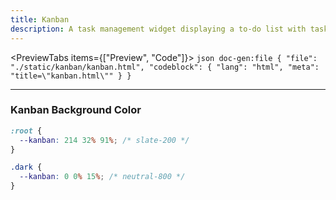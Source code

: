 ```yaml
---
title: Kanban
description: A task management widget displaying a to-do list with task cards, progress bars, due dates, comments, and assigned team members.
---
```




<PreviewTabs items={["Preview", "Code"]}>
  <PreviewTab value="Preview">
    <ComponentPreview src="/kanban/kanban" />
  </PreviewTab>
  <PreviewTab value="Code">
    ```json doc-gen:file
    {
      "file": "./static/kanban/kanban.html",
      "codeblock": {
        "lang": "html",
        "meta": "title=\"kanban.html\""
      }
    }
    ```
  </PreviewTab>
</PreviewTabs>

---

### Kanban Background Color

```css title="css"
:root {
  --kanban: 214 32% 91%; /* slate-200 */
}

.dark {
  --kanban: 0 0% 15%; /* neutral-800 */
}
```
